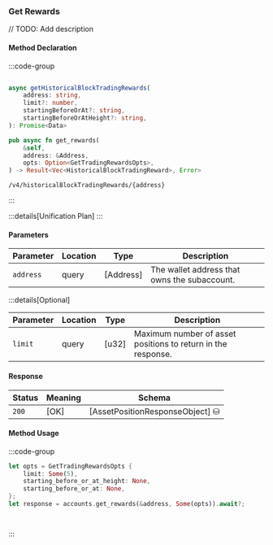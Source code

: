 ### Get Rewards

// TODO: Add description

#### Method Declaration

:::code-group

```python [Python]

```

```typescript [TypeScript]
async getHistoricalBlockTradingRewards(
    address: string,
    limit?: number,
    startingBeforeOrAt?: string,
    startingBeforeOrAtHeight?: string,
): Promise<Data>
```

```rust [Rust]
pub async fn get_rewards(
    &self,
    address: &Address,
    opts: Option<GetTradingRewardsOpts>,
) -> Result<Vec<HistoricalBlockTradingReward>, Error>
```

```url [API]
/v4/historicalBlockTradingRewards/{address}
```

:::

:::details[Unification Plan]
:::

#### Parameters

| Parameter           | Location | Type               | Description                                                           |
| ------------------- | -------- | ------------------ | --------------------------------------------------------------------- |
| `address`           | query    | [Address]          | The wallet address that owns the subaccount.                          |

:::details[Optional]

| Parameter                     | Location | Type                      | Description                                                  |
| ----------------------------- | -------- | ------------------------- | ------------------------------------------------------------ |
| `limit`                       | query    | [u32]                     | Maximum number of asset positions to return in the response. |

#### Response

| Status | Meaning     | Schema                          |
| ------ | ----------- | ------------------------------- |
| `200`  | [OK]        | [AssetPositionResponseObject] ⛁ |

#### Method Usage

:::code-group

```rust [Rust]
let opts = GetTradingRewardsOpts {
    limit: Some(5),
    starting_before_or_at_height: None,
    starting_before_or_at: None,
};
let response = accounts.get_rewards(&address, Some(opts)).await?;
```

```python [Python]

```

```typescript [TypeScript]

```

:::



